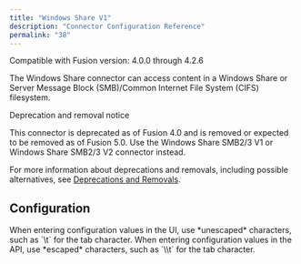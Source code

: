 ```yaml
---
title: "Windows Share V1"
description: "Connector Configuration Reference"
permalink: "38"
---
```


Compatible with Fusion version: 4.0.0 through 4.2.6

The Windows Share connector can access content in a Windows Share or Server Message Block (SMB)/Common Internet File System (CIFS) filesystem.

<Note>

Deprecation and removal notice

This connector is deprecated as of Fusion 4.0 and is removed or expected to be removed as of Fusion 5.0. Use the Windows Share SMB2/3 V1 or Windows Share SMB2/3 V2 connector instead.

For more information about deprecations and removals, including possible alternatives, see [Deprecations and Removals](/fusion-connectors/ft39rr/deprecations-and-removals).

</Note>



## Configuration

<Tip>
When entering configuration values in the UI, use *unescaped* characters, such as `\t` for the tab character. When entering configuration values in the API, use *escaped* characters, such as `\\t` for the tab character.
</Tip>




<SchemaParamFields schema={schema}/>

